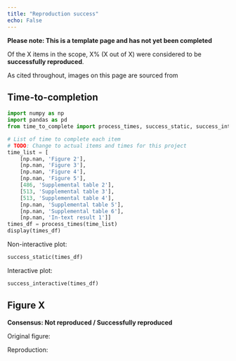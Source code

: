 ```yaml
---
title: "Reproduction success"
echo: False
---
```


<!-- TODO: Remove this warning once completed assessment -->
**Please note: This is a template page and has not yet been completed**

<!-- TODO: Use skeleton to create page describing reproduction success. If it is subjective (e.g. comparing figures), be sure to explain how you decided that the figure was now successfully reproduced or not -->

Of the X items in the scope, X% (X out of X) were considered to be **successfully reproduced**.

As cited throughout, images on this page are sourced from
<!-- Add @reference -->

## Time-to-completion

```python
import numpy as np
import pandas as pd
from time_to_complete import process_times, success_static, success_interactive

# List of time to complete each item
# TODO: Change to actual items and times for this project
time_list = [
    [np.nan, 'Figure 2'],
    [np.nan, 'Figure 3'],
    [np.nan, 'Figure 4'],
    [np.nan, 'Figure 5'],
    [486, 'Supplemental table 2'],
    [513, 'Supplemental table 3'],
    [513, 'Supplemental table 4'],
    [np.nan, 'Supplemental table 5'],
    [np.nan, 'Supplemental table 6'],
    [np.nan, 'In-text result 1']]
times_df = process_times(time_list)
display(times_df)
```

Non-interactive plot:

```python
success_static(times_df)
```

Interactive plot:

```python
success_interactive(times_df)
```

## Figure X

**Consensus: Not reproduced / Successfully reproduced**

Original figure:

<!-- Image, e.g.
![](../original_study/fig2.jpg){width=80% fig-align="center" .lightbox} -->

Reproduction:

<!-- Image -->
